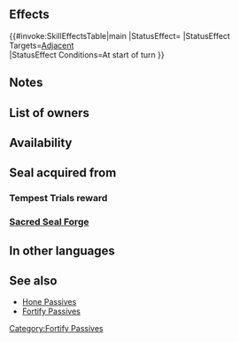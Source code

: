 {{Passive
|type=C
|exclusive=0
|1name=Fortify Dragons
|1tagid=SID_竜盾の鼓舞
|1effect=At start of turn, grants Def/Res+6 to adjacent dragon allies for 1 turn.
|1cost=200
|canUseWeapon={{WeaponList|Dragonstone}}
|canUseMove={{MoveList|all}}
|1required=Fortify Def 2;Fortify Res 2
|properties=random_all
}}
==Effects==
{{#invoke:SkillEffectsTable|main
|StatusEffect={{SkillEffectText|Bonuses|Def/Res|6}}
|StatusEffect Targets=[[Adjacent]] {{Cwtt|group=1|Dragon}}<br>{{SkillTargetText|Allies}}
|StatusEffect Conditions=At start of turn
}}

==Notes==
{{Bonuses}}

==List of owners==
{{Skill Hero List}}
==Availability==
{{PassiveFocusList}}
{{PassiveDistributionList}}
{{PassiveCombatManualList}}
==Seal acquired from==
===Tempest Trials reward===
{{Tempest Trials seal reward}}
===[[Sacred Seal Forge]]===
{{SealCosts
|seals=Fortify Dragons
|badgeColor=Azure
|costs1=20;100;20
}}
==In other languages==
{{OtherLanguages
|japanese=竜盾の鼓舞
|german=Drachen stärken
|spanishEU=Baluarte dragón
|spanishLA=Baluarte dragón
|french=Prudence (Dra.)
|italian=Fortifica draghi
|chineseTW=龍盾鼓舞
|portuguese=Dragão intenso
}}
==See also==
* [[Hone Passives]]
* [[Fortify Passives]]
{{Seals Navbox}}
{{Passives Navbox|C}}
[[Category:Fortify Passives]]